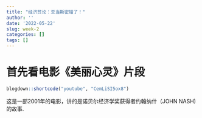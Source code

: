```yaml
---
title: "经济贫论：亚当斯密错了！"
author: ''
date: '2022-05-22'
slug: week-2
categories: []
tags: []
---
```


# 首先看电影《美丽心灵》片段

```r
blogdown::shortcode("youtube", "CemLiSI5ox8")
```

 这是一部2001年的电影，讲的是诺贝尔经济学奖获得者约翰纳什（JOHN NASH)的故事.